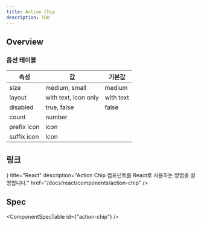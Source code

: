 ```yaml
---
title: Action Chip
description: TBD
---
```


## Overview

### 옵션 테이블

| 속성         | 값                | 기본값  |
|--------------|-------------------|---------|
| size         | medium, small      | medium  |
| layout       | with text, icon only | with text   |
| disabled     | true, false        | false   |
| count        | number             |         |
| prefix icon  | icon               |         |
| suffix icon  | Icon               |         |


## 링크

<Cards>
  <Card
    icon={<AtomIcon />}
    title="React"
    description="Action Chip 컴포넌트를 React로 사용하는 방법을 설명합니다."
    href="/docs/react/components/action-chip"
  />
</Cards>

## Spec

<ComponentSpecTable id={"action-chip"} />